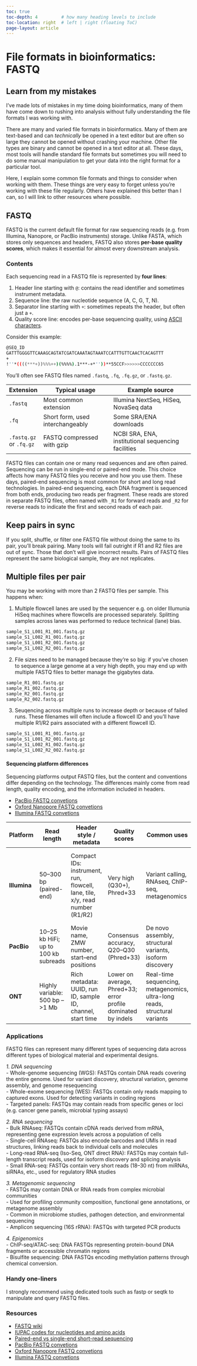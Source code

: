 ```yaml
---
toc: true
toc-depth: 4         # how many heading levels to include
toc-location: right  # left | right (floating ToC)
page-layout: article  
---
```


# File formats in bioinformatics: FASTQ

::: {.callout-note}
# Learn from my mistakes

I've made lots of mistakes in my time doing bioinformatics, many of them have come down to rushing into analysis without fully understanding the file formats I was working with. 
:::

There are many and varied file formats in bioinformatics. Many of them are text-based and can _technically_ be opened in a text editor but are often so large they cannot be opened without crashing your machine. Other file types are binary and cannot be opened in a text editor at all. These days, most tools will handle standard file formats but sometimes you will need to do some manual manipulation to get your data into the right format for a particular tool.

Here, I explain some common file formats and things to consider when working with them. These things are very easy to forget unless you're working with these file regularly. Others have explained this better than I can, so I will link to other resources where possible.

## FASTQ

FASTQ is the current default file format for raw sequencing reads (e.g. from Illumina, Nanopore, or PacBio instruments) storage. Unlike FASTA, which stores only sequences and headers, FASTQ also stores **per-base quality scores**, which makes it essential for almost every downstream analysis.

### Contents 

Each sequencing read in a FASTQ file is represented by **four lines**:  

1. Header line starting with `@`: contains the read identifier and sometimes instrument metadata.  
2. Sequence line: the raw nucleotide sequence (A, C, G, T, N).  
3. Separator line starting with `+`: sometimes repeats the header, but often just a `+`.  
4. Quality score line: encodes per-base sequencing quality, using [ASCII characters](https://help.basespace.illumina.com/files-used-by-basespace/quality-scores).  

Consider this example:

```bash
@SEQ_ID
GATTTGGGGTTCAAAGCAGTATCGATCAAATAGTAAATCCATTTGTTCAACTCACAGTTT
+
!''*((((***+))%%%++)(%%%%).1***-+*''))**55CCF>>>>>>CCCCCCC65
```

You'll often see FASTQ files named `.fastq`, `.fq`, `.fq.gz`, or `.fastq.gz`.

| Extension   | Typical usage                              | Example source                                     |
| ----------- | ------------------------------------------ | -------------------------------------------------- |
| `.fastq`    | Most common extension                      | Illumina NextSeq, HiSeq, NovaSeq data              |
| `.fq`       | Short form, used interchangeably           | Some SRA/ENA downloads                             |
| `.fastq.gz` or `.fq.gz` | FASTQ compressed with gzip     | NCBI SRA, ENA, institutional sequencing facilities |

FASTQ files can contain one or many read sequences and are often paired. Sequencing can be run in single-end or paired-end mode. This choice affects how many FASTQ files you receive and how you use them. These days, paired-end sequencing is most common for short and long read technologies. In paired-end sequencing, each DNA fragment is sequenced from both ends, producing two reads per fragment. These reads are stored in separate FASTQ files, often named with `_R1` for forward reads and `_R2` for reverse reads to indicate the first and second reads of each pair. 

::: {.callout-warning}
# Keep pairs in sync

If you split, shuffle, or filter one FASTQ file without doing the same to its pair, you'll break pairing. Many tools will fail outright if R1 and R2 files are out of sync. Those that don't will give incorrect results. Pairs of FASTQ files represent the same biological sample, they are not replicates.
:::

::: {.callout-warning}
# Multiple files per pair

You may be working with more than 2 FASTQ files per sample. This happens when: 

1. Multiple flowcell lanes are used by the sequencer e.g. on older Illumunia HiSeq machines where flowcells are processed separately. Splitting samples across lanes was performed to reduce technical (lane) bias.

```bash
sample_S1_L001_R1_001.fastq.gz
sample_S1_L002_R1_001.fastq.gz
sample_S1_L001_R2_001.fastq.gz
sample_S1_L002_R2_001.fastq.gz
```

2. File sizes need to be managed because they're so big: if you've chosen to sequence a large genome at a very high depth, you may end up with multiple FASTQ files to better manage the gigabytes data.

```bash
sample_R1_001.fastq.gz
sample_R1_002.fastq.gz
sample_R2_001.fastq.gz
sample_R2_002.fastq.gz
```

3. Seuqencing across multiple runs to increase depth or because of failed runs. These filenames will often include a flowcell ID and you'll have multiple R1/R2 pairs associated with a different flowcell ID. 

```bash
sample_S1_L001_R1_001.fastq.gz 
sample_S1_L001_R2_001.fastq.gz
sample_S1_L002_R1_002.fastq.gz 
sample_S1_L002_R2_002.fastq.gz
```
:::

#### Sequencing platform differences 

Sequencing platforms output FASTQ files, but the content and conventions differ depending on the technology. The differences mainly come from read length, quality encoding, and the information included in headers.  

* [PacBio FASTQ convetions](https://pacbiofileformats.readthedocs.io/en/13.1/)
* [Oxford Nanopore FASTQ convetions](https://epi2me.nanoporetech.com/notebooks/Introduction_to_fastq_file.html)
* [Illumina FASTQ convetions](https://help.basespace.illumina.com/articles/descriptive/fastq-files/)

| Platform   | Read length              | Header style / metadata                                  | Quality scores                   | Common uses                                | File naming                   |
|------------|--------------------------|----------------------------------------------------------|----------------------------------|--------------------------------------------|------------------------------------------|
| **Illumina** | 50–300 bp (paired-end)   | Compact IDs: instrument, run, flowcell, lane, tile, x/y, read number (R1/R2) | Very high (Q30+), Phred+33        | Variant calling, RNAseq, ChIP-seq, metagenomics | R1/R2 pairs; often split by lane (`L001`, `L002`) or chunks (`_001`, `_002`) |
| **PacBio**  | 10–25 kb HiFi; up to 100 kb subreads | Movie name, ZMW number, start–end positions             | Consensus accuracy, Q20–Q30 (Phred+33) | De novo assembly, structural variants, isoform discovery | One FASTQ per SMRT cell |
| **ONT**     | Highly variable: 500 bp – >1 Mb | Rich metadata: UUID, run ID, sample ID, channel, start time | Lower on average, Phred+33; error profile dominated by indels | Real-time sequencing, metagenomics, ultra-long reads, structural variants | Many small FASTQs, often merged before analysis |

### Applications 

FASTQ files can represent many different types of sequencing data across different types of biological material and experimental designs.  

_1. DNA sequencing_  
- Whole-genome sequencing (WGS): FASTQs contain DNA reads covering the entire genome. Used for variant discovery, structural variation, genome assembly, and genome resequencing  
- Whole-exome sequencing (WES): FASTQs contain only reads mapping to captured exons. Used for detecting variants in coding regions  
- Targeted panels: FASTQs may contain reads from specific genes or loci (e.g. cancer gene panels, microbial typing assays)   

_2. RNA sequencing_  
- Bulk RNAseq: FASTQs contain cDNA reads derived from mRNA, representing gene expression levels across a population of cells    
- Single-cell RNAseq: FASTQs also encode barcodes and UMIs in read structures, linking reads back to individual cells and molecules    
- Long-read RNA-seq (Iso-Seq, ONT direct RNA): FASTQs may contain full-length transcript reads, used for isoform discovery and splicing analysis  
- Small RNA-seq: FASTQs contain very short reads (18–30 nt) from miRNAs, siRNAs, etc., used for regulatory RNA studies  

_3. Metagenomic sequencing_    
- FASTQs may contain DNA or RNA reads from complex microbial communities    
- Used for profiling community composition, functional gene annotations, or metagenome assembly    
- Common in microbiome studies, pathogen detection, and environmental sequencing    
- Amplicon sequencing (16S rRNA): FASTQs with targeted PCR products   

_4. Epigenomics_  
- ChIP-seq/ATAC-seq: DNA FASTQs representing protein-bound DNA fragments or accessible chromatin regions    
- Bisulfite sequencing: DNA FASTQs encoding methylation patterns through chemical conversion.    

### Handy one-liners

I strongly recommend using dedicated tools such as fastp or seqtk to manipulate and query FASTQ files. 

### Resources 

* [FASTQ wiki](https://en.wikipedia.org/wiki/FASTQ_format)
* [IUPAC codes for nucleotides and amino acids](https://www.bioinformatics.org/sms/iupac.html)
* [Paired-end vs single-end short-read sequencing](https://sapac.illumina.com/science/technology/next-generation-sequencing/plan-experiments/paired-end-vs-single-read.html)
* [PacBio FASTQ convetions](https://pacbiofileformats.readthedocs.io/en/13.1/)
* [Oxford Nanopore FASTQ convetions](https://epi2me.nanoporetech.com/notebooks/Introduction_to_fastq_file.html)
* [Illumina FASTQ convetions](https://help.basespace.illumina.com/articles/descriptive/fastq-files/)
